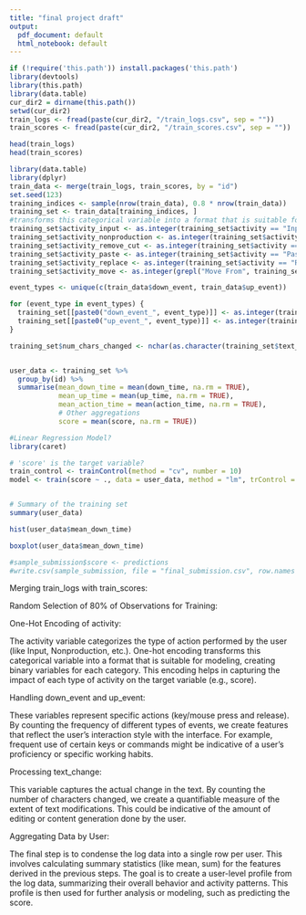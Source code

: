 ---
title: "final project draft"
output:
  pdf_document: default
  html_notebook: default
---

```{r}
if (!require('this.path')) install.packages('this.path')
library(devtools)
library(this.path)
library(data.table)
cur_dir2 = dirname(this.path())
setwd(cur_dir2)
train_logs <- fread(paste(cur_dir2, "/train_logs.csv", sep = ""))
train_scores <- fread(paste(cur_dir2, "/train_scores.csv", sep = ""))

head(train_logs)
head(train_scores)
```

```{r}
library(data.table)
library(dplyr)
train_data <- merge(train_logs, train_scores, by = "id")
set.seed(123)
training_indices <- sample(nrow(train_data), 0.8 * nrow(train_data))
training_set <- train_data[training_indices, ]
#transforms this categorical variable into a format that is suitable for modeling, creating binary variables for each category.
training_set$activity_input <- as.integer(training_set$activity == "Input")
training_set$activity_nonproduction <- as.integer(training_set$activity == "Nonproduction")
training_set$activity_remove_cut <- as.integer(training_set$activity == "Remove/Cut")
training_set$activity_paste <- as.integer(training_set$activity == "Paste")
training_set$activity_replace <- as.integer(training_set$activity == "Replace")
training_set$activity_move <- as.integer(grepl("Move From", training_set$activity))

event_types <- unique(c(train_data$down_event, train_data$up_event))

for (event_type in event_types) {
  training_set[[paste0("down_event_", event_type)]] <- as.integer(training_set$down_event == event_type)
  training_set[[paste0("up_event_", event_type)]] <- as.integer(training_set$up_event == event_type)
}

training_set$num_chars_changed <- nchar(as.character(training_set$text_change))


user_data <- training_set %>%
  group_by(id) %>%
  summarise(mean_down_time = mean(down_time, na.rm = TRUE),
            mean_up_time = mean(up_time, na.rm = TRUE),
            mean_action_time = mean(action_time, na.rm = TRUE),
            # Other aggregations
            score = mean(score, na.rm = TRUE))

#Linear Regression Model?
library(caret)

# 'score' is the target variable?
train_control <- trainControl(method = "cv", number = 10)
model <- train(score ~ ., data = user_data, method = "lm", trControl = train_control)


# Summary of the training set
summary(user_data)

hist(user_data$mean_down_time)

boxplot(user_data$mean_down_time)

#sample_submission$score <- predictions
#write.csv(sample_submission, file = "final_submission.csv", row.names = FALSE)

```

Merging train_logs with train_scores:


Random Selection of 80% of Observations for Training:


One-Hot Encoding of activity:

The activity variable categorizes the type of action performed by the user (like Input, Nonproduction, etc.). One-hot encoding transforms this categorical variable into a format that is suitable for modeling, creating binary variables for each category. This encoding helps in capturing the impact of each type of activity on the target variable (e.g., score).

Handling down_event and up_event:

These variables represent specific actions (key/mouse press and release). By counting the frequency of different types of events, we create features that reflect the user's interaction style with the interface. For example, frequent use of certain keys or commands might be indicative of a user's proficiency or specific working habits.

Processing text_change:

This variable captures the actual change in the text. By counting the number of characters changed, we create a quantifiable measure of the extent of text modifications. This could be indicative of the amount of editing or content generation done by the user.

Aggregating Data by User:

The final step is to condense the log data into a single row per user. This involves calculating summary statistics (like mean, sum) for the features derived in the previous steps. The goal is to create a user-level profile from the log data, summarizing their overall behavior and activity patterns. This profile is then used for further analysis or modeling, such as predicting the score.